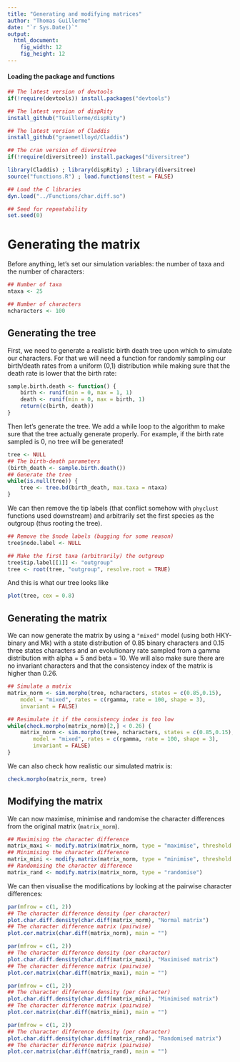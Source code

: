 ```yaml
---
title: "Generating and modifying matrices"
author: "Thomas Guillerme"
date: "`r Sys.Date()`"
output:
  html_document:
    fig_width: 12
    fig_height: 12
---
```



#### Loading the package and functions

```r
## The latest version of devtools
if(!require(devtools)) install.packages("devtools")

## The latest version of dispRity 
install_github("TGuillerme/dispRity")

## The latest version of Claddis
install_github("graemetlloyd/Claddis")

## The cran version of diversitree
if(!require(diversitree)) install.packages("diversitree")
```

```r
library(Claddis) ; library(dispRity) ; library(diversitree)
source("functions.R") ; load.functions(test = FALSE)

## Load the C libraries
dyn.load("../Functions/char.diff.so")

## Seed for repeatability
set.seed(0)
```

Generating the matrix
===============

Before anything, let's set our simulation variables: the number of taxa and the number of characters:

```r
## Number of taxa
ntaxa <- 25

## Number of characters
ncharacters <- 100
```

Generating the tree
-----------------------------------

First, we need to generate a realistic birth death tree upon which to simulate our characters.
For that we will need a function for randomly sampling our birth/death rates from a uniform (0,1) distribution while making sure that the death rate is lower that the birth rate:

```r
sample.birth.death <- function() {
    birth <- runif(min = 0, max = 1, 1)
    death <- runif(min = 0, max = birth, 1)
    return(c(birth, death))
}
```

Then let's generate the tree.
We add a while loop to the algorithm to make sure that the tree actually generate properly.
For example, if the birth rate sampled is 0, no tree will be generated!

```r
tree <- NULL
## The birth-death parameters
(birth_death <- sample.birth.death())
## Generate the tree
while(is.null(tree)) {
    tree <- tree.bd(birth_death, max.taxa = ntaxa)
}
```

We can then remove the tip labels (that conflict somehow with `phyclust` functions used downstream) and arbitrarily set the first species as the outgroup (thus rooting the tree).

```r
## Remove the $node labels (bugging for some reason)
tree$node.label <- NULL

## Make the first taxa (arbitrarily) the outgroup
tree$tip.label[[1]] <- "outgroup"
tree <- root(tree, "outgroup", resolve.root = TRUE)
```

And this is what our tree looks like

```r
plot(tree, cex = 0.8)

```
<!-- ```{r}
## Save the tree
simulationID = "0001"
write.nexus(tree, file = paste(ntaxa,"t_", ncharacters, "c_", simulationID, "_truetree.nex", sep = ""))
``` -->

Generating the matrix
-----------------------------------

We can now generate the matrix by using a `"mixed"` model (using both HKY-binary and Mk) with a state distribution of 0.85 binary characters and 0.15 three states characters and an evolutionary rate sampled from a gamma distribution with alpha = 5 and beta = 10.
We will also make sure there are no invariant characters and that the consistency index of the matrix is higher than 0.26.

```r
## Simulate a matrix
matrix_norm <- sim.morpho(tree, ncharacters, states = c(0.85,0.15),
    model = "mixed", rates = c(rgamma, rate = 100, shape = 3),
    invariant = FALSE)

## Resimulate it if the consistency index is too low
while(check.morpho(matrix_norm)[2,] < 0.26) {
    matrix_norm <- sim.morpho(tree, ncharacters, states = c(0.85,0.15),
        model = "mixed", rates = c(rgamma, rate = 100, shape = 3),
        invariant = FALSE)
}
```

We can also check how realistic our simulated matrix is:

```r
check.morpho(matrix_norm, tree)
```

Modifying the matrix
-----------------------------------

We can now maximise, minimise and randomise the character differences from the original matrix (`matrix_norm`).

```r
## Maximising the character difference
matrix_maxi <- modify.matrix(matrix_norm, type = "maximise", threshold = 0.25)
## Minimising the character difference
matrix_mini <- modify.matrix(matrix_norm, type = "minimise", threshold = 0.75)
## Randomising the character difference
matrix_rand <- modify.matrix(matrix_norm, type = "randomise")
```

We can then visualise the modifications by looking at the pairwise character differences:

```r
par(mfrow = c(1, 2))
## The character difference density (per character)
plot.char.diff.density(char.diff(matrix_norm), "Normal matrix")
## The character difference matrix (pairwise)
plot.cor.matrix(char.diff(matrix_norm), main = "")
```

```r
par(mfrow = c(1, 2))
## The character difference density (per character)
plot.char.diff.density(char.diff(matrix_maxi), "Maximised matrix")
## The character difference matrix (pairwise)
plot.cor.matrix(char.diff(matrix_maxi), main = "")
```

```r
par(mfrow = c(1, 2))
## The character difference density (per character)
plot.char.diff.density(char.diff(matrix_mini), "Minimised matrix")
## The character difference matrix (pairwise)
plot.cor.matrix(char.diff(matrix_mini), main = "")
```

```r
par(mfrow = c(1, 2))
## The character difference density (per character)
plot.char.diff.density(char.diff(matrix_rand), "Randomised matrix")
## The character difference matrix (pairwise)
plot.cor.matrix(char.diff(matrix_rand), main = "")
```